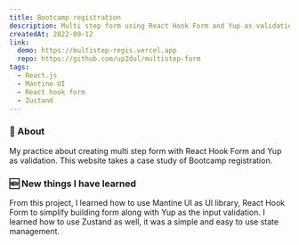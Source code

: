 ```yaml
---
title: Bootcamp registration
description: Multi step form using React Hook Form and Yup as validation
createdAt: 2022-09-12
link:
  demo: https://multistep-regis.vercel.app
  repo: https://github.com/up2dul/multistep-form
tags:
  - React.js
  - Mantine UI
  - React hook form
  - Zustand
---
```


### 📄 About

My practice about creating multi step form with React Hook Form and Yup as validation.
This website takes a case study of Bootcamp registration.

### 🆕 New things I have learned

From this project, I learned how to use Mantine UI as UI library, React Hook Form to simplify building form along with Yup as the input validation.
I learned how to use Zustand as well, it was a simple and easy to use state management.
